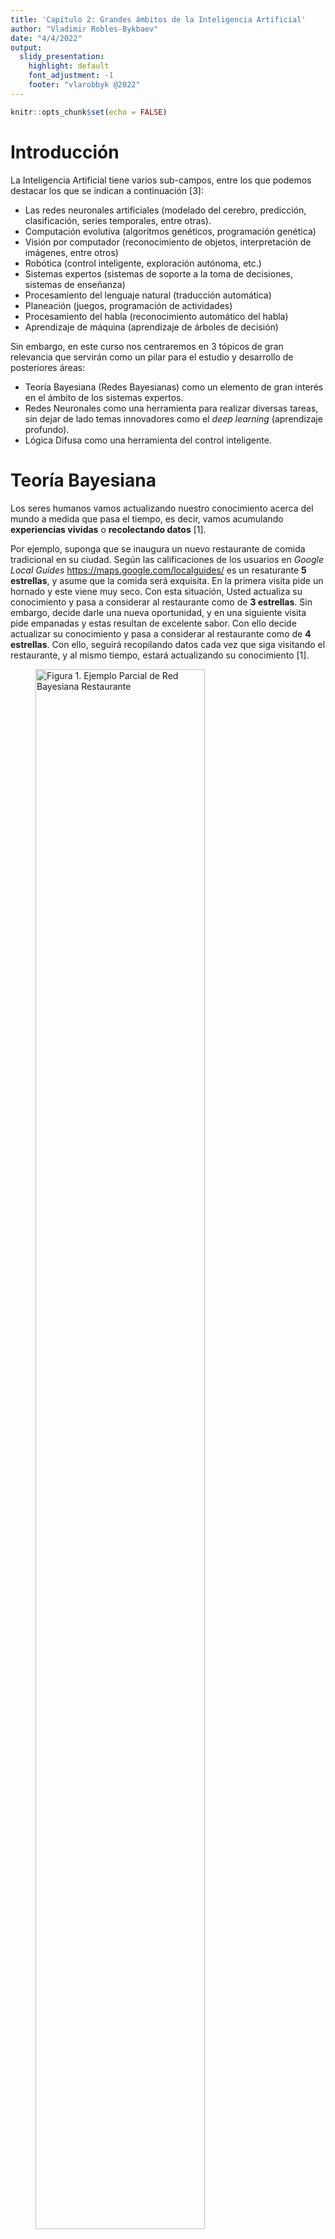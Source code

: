 ```yaml
---
title: 'Capítulo 2: Grandes ámbitos de la Inteligencia Artificial'
author: "Vladimir Robles-Bykbaev"
date: "4/4/2022"
output:
  slidy_presentation:
    highlight: default
    font_adjustment: -1
    footer: "vlarobbyk @2022"
---
```


```r
knitr::opts_chunk$set(echo = FALSE)
```

<!--
```
# Instalar previamente graphviz en GNU/Linux: sudo apt-get install -y graphviz
#install.packages("bnlearn")
#install.packages("BiocManager")
#BiocManager::install("Rgraphviz")

#library(bnlearn)
```
-->

# Introducción
La Inteligencia Artificial tiene varios sub-campos, entre los que podemos destacar los que se indican a continuación [3]:

- Las redes neuronales artificiales (modelado del cerebro, predicción, clasificación, series temporales, entre otras).
- Computación evolutiva (algoritmos genéticos, programación genética)
- Visión por computador (reconocimiento de objetos, interpretación de imágenes, entre otros)
- Robótica (control inteligente, exploración autónoma, etc.)
- Sistemas expertos (sistemas de soporte a la toma de decisiones, sistemas de enseñanza)
- Procesamiento del lenguaje natural (traducción automática)
- Planeación (juegos, programación de actividades)
- Procesamiento del habla (reconocimiento automático del habla)
- Aprendizaje de máquina (aprendizaje de árboles de decisión)


Sin embargo, en este curso nos centraremos en 3 tópicos de gran relevancia que servirán como un pilar para el estudio y desarrollo de posteriores áreas:

- Teoría Bayesiana (Redes Bayesianas) como un elemento de gran interés en el ámbito de los sistemas expertos.
- Redes Neuronales como una herramienta para realizar diversas tareas, sin dejar de lado temas innovadores como el *deep learning* (aprendizaje profundo).
- Lógica Difusa como una herramienta del control inteligente.


# Teoría Bayesiana

Los seres humanos vamos actualizando nuestro conocimiento acerca del mundo a medida que pasa el tiempo, es decir, vamos acumulando **experiencias vividas** o **recolectando datos** [1].

Por ejemplo, suponga que se inaugura un nuevo restaurante de comida tradicional en su ciudad. Según las calificaciones de los usuarios en *Google Local Guides* <https://maps.google.com/localguides/> es un resaturante **5 estrellas**, y asume que la comida será exquisita. En la primera visita pide un hornado y este viene muy seco. Con esta situación, Usted actualiza su conocimiento y pasa a considerar al restaurante como de **3 estrellas**. Sin embargo, decide darle una nueva oportunidad, y en una siguiente visita pide empanadas y estas resultan de excelente sabor. Con ello decide actualizar su conocimiento y pasa a considerar al restaurante como de **4 estrellas**.  Con ello, seguirá recopilando datos cada vez que siga visitando el restaurante, y al mismo tiempo, estará actualizando su conocimiento [1].

<!--

```
#ejem.restaurante <- model2network('[Info inicial - 5 estrellas][Data - pernil seco][Actualiza info - 3 estrellas|Info inicial - 5 estrellas:Data - pernil seco]')
#par(cex=0.05)
#graphviz.plot(ejem.restaurante, highlight = 
#                list(nodes=nodes(ejem.restaurante), fill="lightgreen", col="black"))

```
-->

![Figura 1. Ejemplo Parcial de Red Bayesiana Restaurante](images/BN1.svg){width=80%}

De este modo, lo que se aprecia en la Figura 1 representa el proceso natural de construcción del conocimiento *Bayesiano*, considerando las ideas preconcebidas [1].

Es importante observar que este proceso Bayesiano se puede aplicar a investigaciones rigurosas en diversos campos científicos. Por ejemplo, si una persona realiza investigación en el ámbito educativo, estará interesada en conocer cómo influyen diferentes factores como la alimentación, las horas de sueño, el tiempo de estudio, etc. en el rendimiento académico del estudiante. Sin embargo, para realizar esta investigación se parte de *conocimento previo* (previa), y con ayuda de dicho conocimiento se interpretan los *nuevos datos*, sopesando la información *posterior* (Figura 2)  [1].

![Ejemplo 2. Diagrama de construcción de conocimiento Bayesiano](images/BN2.svg){width=50%}


Las Redes Bayesianas se aplican en una gran cantidad de ámbitos de la ciencia. Algunos de los ejemplos más destacados son los que se indican seguidamente [2]:

- Diagnóstico médico (se generan hipótesis para cada enfermedad que tiene el paciente dado un conjunto de observaciones de síntomas).
- Genética (se emplean Redes Bayesianas para modelar la base un rasgo complejo y para modelar fenotipos complejos).
- Análisis de factores de riesgo delictivo (se emplean Redes Bayesianas para tratar de explicar aspectos relacionados con los crímenes que cometen las personas). 
- Clasificación de documentos (identificar a que clase o clases pertenece un documento en base a su contenido).
- Busca semántica (realizar búsquedas entiendo el contexto del contenido).



# Redes Neuronales

Las Redes Neuronales Artificiales (RNA) son modelos matemáticos que buscan reproducir la forma como funciona el sitema nervioso de un ser humano. Las RNA contienen miles de nodos (neuronas) que están altamente conectados entre sí (Figura 3)

![Figura 3. Ejemplo de una red neuronal Perceptrón multicapa.](./images/RNA-Prueba.png){width=50%}


Las RNA son capaces de realizar diversas tareas gracias a un proceso de entrenamiento previo [4]:

- Predicción de eventos y simulación (dado un conjunto de datos previos la red puede determinar nuevos valores, por ejemplo, consumo de energía eléctrica, ventas, etc.)
- Reconocimiento y clasificación (asociar patrones de entrada a clases determinadas).
- Reconocimiento automático del habla (se combinan con otros modelos para reconocer comandos de voz).

En la actualidad se cuenta con herramientas muy potentes como el aprendizaje profundo, que es capaz de generar cuadros, crear códigos en diversos lenguajes de programación, crear composiciones musicales, conducir vehículos, alimentar chatbots, entre otras tantas aplicaciones.

# Lógica Difusa

La lógica difusa fue introducida en los años 60 por el investigador Lofti A. Zadeh a fin de modelar el conocimiento humano desde una perspectiva de la información imprecisa e incompleta. Con ello, es posible construir reglas a partir de la definición de términos vagos (imprecisos) [5].

Por ejemplo, en la Figura 4 se puede apreciar un ejemplo de un sistema para análisis de navegación de múltiples robots humanoides utilizando un enfoque de control de lógica difusa-regresión híbrida en terrenos complejos [6]:

![Figura 4. Sistema para análisis de navegación de robots humanoides [6]](./images/Humanoid-Navigation-Fuzzy-Logic.png)


La Lógica Difusa se aplica en diversos ámbitos, algunos de los más destacados son los que se indican seguidamente [5]:

- Control difuso: para el control de electrodomésticos (máquinas de lavado de ropa, microondas, tostadoras, aspiradoras, etc.). Asimismo, se ha aplicado con éxito a la *estabilización* del lente de cámaras cuando existen movimientos por parte del soporte de las mismas. 
- Procesamiento de imágenes: en el mejoramiento de la calidad de imágenes, clasificación de imágenes, detección de objetos en imágenes, entre otras.
- Soporte a la toma de decisiones: en esta área se han desarrollado sistemas expertos basados en razonamiento incierto (o lógica difusa) para diagnóstico médico, planeación, negociación de divisas y selección de estrategias comerciales.


# Computación Evolutiva
La computación evolutiva busca emular el proceso de la selección natural que se describe en la teoría de evolución de las especies, propuesta por Charles Darwin [7]. En la naturaleza, los organismos tienen ciertas características que influencian su habilidad para sobrevir en entornos adversos y heredar a sus descendientes estas habilidades a través del código genéticos. Con ello, la progenie será capaz de hacer frente a estos entornos adversos, ya que hereda estas habilidades [6].

El proceso de selección natural se asegura de que los individuos más idóneos tendrán más oportunidades de reproducirse, tratando de garantizar que la descendencia tendrá un nivel de condición física similar o superior [6].


<!--

```r
library(reshape2)
library(ggplot2)
tam <- 5
mx <- matrix(rep(c(0, 1), tam), nrow=tam, ncol=tam)
ggplot(melt(mx), aes(x=Var1, y=Var2, fill=value)) + geom_tile() + 
  scale_fill_gradientn(colours = c('cornsilk', 'gray37'), values = c(0,1)) + 
  theme(legend.position = 'none', axis.title.x = element_blank(), axis.title.y = element_blank())
```

-->

A continuación se presenta un ejemplo de un algoritmo genético para minizar una la siguiente función $z = x^{2} + y^{2}$:



```r
x <- seq(-3, 3, length.out = 100)
y <- seq(-3, 3, length.out = 100)
z <- outer(x^2, y^2, `+`)
persp(x, y, z, col='yellow')
```

Se le solicita usar un algoritmo genético para encontrar el par de puntos $x$, $y$ que permitan obtener el valor mínimo de $z$.

Para ello, podemos aplicar el siguiente código que buscará el par de valores $x$, $y$ que minimizará $z$.

```r
# Partimos de dos valores aleatorios de x, y
x <- runif(1, -3, 3)
y <- runif(1, -3, 3)
sprintf('x: %2.2f', x)
sprintf('y: %2.2f', y)
```

Con estos valores se obtiene el siguiente valor para $z$:

```r
z <- x^2+y^2
sprintf('z: %2.2f', z)
```

```r
#install.packages('genalg')
```


```r
library(genalg)
evaluate <- function(string=c()) {
        returnVal = NA;
        if (length(string) == 2) {
                returnVal =string[1]^2+string[2]^2;
        } else {
                stop("Expecting a chromosome of length 2!");
        }
        returnVal
}
monitor <- function(obj) {
        # plot the population
        xlim = c(obj$stringMin[1], obj$stringMax[1]);
        ylim = c(obj$stringMin[2], obj$stringMax[2]);
        plot(obj$population, xlim=xlim, ylim=ylim,
             xlab="x", ylab="y");
}

rbga.results = rbga(c(-3, -3), c(3, 3),
                    evalFunc=evaluate, verbose=FALSE, mutationChance=0.1)

plot(rbga.results)
#plot(rbga.results, type="hist")
#plot(rbga.results, type="vars")

print(rbga.results$best)
```

Como se observa, para el caso de esta sencilla función, se ha encontrado que los mejores valores para las variables $x$, $y$ es un valor cercano a $0$ en ambos casos.


Los algoritmos genéticos se emplean para contribuir a la solución de diferentes tipos de problemas. Algunas de las aplicaciones más destacas son las que se mencionan a continuación :

- Medicina: en el ámbito médico los algoritmos genéticos se han empleado para brindar soporte en la radiología (detección de bordes en imágenes adquiridas con aparatos de ultrasonido, tomografía computarizada e imágenes de resonancia magnética, mejora en la detección de cáncer de mama, etc.), la cardiología (interpretación automágica de electrocardiogramas, estimación de parámetros para y variables para prevención de infarto de miocardio en pacientes con dolor torácico, etc), entre otros [8].
- Minería de datos: para reconocimiento de patrones en el campo de la minería de datos [9]. 
- Acústica: para distinguir la reflexión de señales de sonar y diferentes tipos de objetos [9].
- Sistemas de manufactura: minimización de costo utilizando el conjunto optimizado de parámetros. El objetivo detrás de la aplicación de la optimización genética es obtener un plan de producción que sea óptimo teniendo en cuenta las condiciones dinámicas como los inventarios, la capacidad o la calidad del material [9].

# Ventajas y limitaciones de la Inteligencia Artificial
La Inteligencia Artificial, como cualquier técnica, tiene ventajas y limitaciones. A continuación se listan algunas de las ventajas más importantes de esta rama [10]:

- Ayudan a reducir el "error humano". Los seres humanos pueden cometer errores de tiempo a tiempo, sin embargo, las máquinas son menos propensas a ello. Por ejemplo, una aplicación exitosa donde se ha reducido el error humano es en la previsión del clima.
- Disponibilidad 24x7 (24 horas al día, 7 días a la semana), capacidad para asumir riesgos (robots que realicen actividades de riesgo en lugar de personas), capacidad para tomar decisiones mucho más rápido.
- Nuevos inventos (la Inteligencia Artificial está permitiendo realizar nuevos inventos en diversas áreas con el objetivo de ayudar a las personas a resolver problemas complejos, por ejemplo, los doctores hoy en día han podido predecir casos de cáncer de mama en mujeres en etapas tempranas usando técnicas de IA)


Entre las limitaciones de la Inteligencia Artificial se pueden mencionar las siguientes [10]:

- Una de las mayores críticas que se hacen a la IA es que algunas de sus técnicas aún son vistas como "cajas negras" (en especial las redes neuronales), ya que no se puede deducir de forma clara las relaciones entre las variables.
- Otra limitación de los métodos de búsqueda basados en IA, como los algoritmos genéticos y la optimización de colonias de hormigas, es que nunca se garantiza que lleguen a la solución "óptima".
- Una tercera limitación es que al tratar de resolver un problema dado es que actualmente existe poca orientación sobre cómo decidir los mejores valores para usar para los parámetros de ajuste de un método dado.


# Referencias
1. Johnson, A. A., Ott, M. Q., & Dogucu, M. (2022). Bayes Rules!: An Introduction to Applied Bayesian Modeling. CRC Press.
2. Pourret, O., Na, P., & Marcot, B. (Eds.). (2008). Bayesian networks: a practical guide to applications. John Wiley & Sons.
3. Ertel, W. (2018). Introduction to artificial intelligence. Springer.
4. Nunes da Silva, I., Hernane Spatti, D., Andrade Flauzino, R., Bartocci Liboni, L. H., and dos Reis Alves, S. F. (2017). Artificial Neural Networks : A Practical Course. Springer International Publishing, 1 edition.
5. Siddique, N., & Adeli, H. (2013). Computational intelligence: synergies of fuzzy logic, neural networks and evolutionary computing. John Wiley & Sons.
6. Kumar, P. B., Muni, M. K., & Parhi, D. R. (2020). Navigational analysis of multiple humanoids using a hybrid regression-fuzzy logic control approach in complex terrains. Applied Soft Computing, 89, 106088.
7. Darwin, C. (2004). On the origin of species, 1859. Routledge.
8. Ghaheri, A., Shoar, S., Naderan, M., & Hoseini, S. S. (2015). The applications of genetic algorithms in medicine. Oman medical journal, 30(6), 406.
9. Vanneschi, L., Silva, S., Castelli, M., & Manzoni, L. (2014). Geometric semantic genetic programming for real life applications. In Genetic programming theory and practice xi (pp. 191-209). Springer, New York, NY.
10. Kumar, S. (2019, December 12). Advantages and disadvantages of Artificial Intelligence. Medium. Retrieved April 11, 2022, from https://towardsdatascience.com/advantages-and-disadvantages-of-artificial-intelligence-182a5ef6588c 
11. Chowdhury, M., & Sadek, A. W. (2012). Advantages and limitations of artificial intelligence. Artificial intelligence applications to critical transportation issues, 6(3), 360-375.